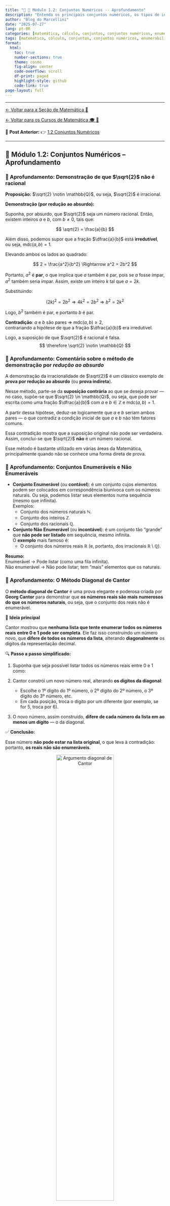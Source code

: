 ```yaml
---
title: "🧠 🔢 Módulo 1.2: Conjuntos Numéricos -- Aprofundamento"
description: "Entenda os principais conjuntos numéricos, os tipos de intervalos e como resolver inequações básicas."
author: "Blog do Marcellini"
date: "2025-07-27"
lang: pt-BR
categories: [matemática, cálculo, conjuntos, conjuntos numéricos, enumerabilidade, Cantor, corpo, exercícios]
tags: [matemática, cálculo, conjuntos, conjuntos numéricos, enumerabilidade, Cantor, corpo, exercícios]
format:
  html:
    toc: true
    number-sections: true
    theme: cosmo
    fig-align: center
    code-overflow: scroll
    df-print: paged
    highlight-style: github
    code-link: true
page-layout: full
---
```

---


[← Voltar para a Seção de Matemática 🧮](/posts/matematica/index.qmd)

[← Voltar para os Cursos de Matemática 🎓 🧮](/posts/cursos/matematica/index.qmd)

🎯 **Post Anterior:** 👉 [1.2 Conjuntos Numéricos](/posts/cursos/matematica/calculo/modulo-1/1.2-conjuntos.qmd)

---

<div class=invisivel>
## 🔢 Módulo 1.2: Conjuntos Numéricos -- Aprofundamento
</div>

### 🧠 Aprofundamento: Demonstração de que $\sqrt{2}$ não é racional

::: {.callout-note collapse=false title="🧠 Aprofundamento: Demonstração de que $\sqrt{2}$ não é racional"}
**Proposição:** $\sqrt{2} \notin \mathbb{Q}$, ou seja, $\sqrt{2}$ é irracional.

**Demonstração (por redução ao absurdo):**

Suponha, por absurdo, que $\sqrt{2}$ seja um número racional. Então, existem inteiros $a$ e $b$, com $b \ne 0$, tais que:

$$
\sqrt{2} = \frac{a}{b}
$$

Além disso, podemos supor que a fração $\dfrac{a}{b}$ está **irredutível**, ou seja, $\mathrm{mdc}(a, b) = 1$.

Elevando ambos os lados ao quadrado:

$$
2 = \frac{a^2}{b^2} \Rightarrow a^2 = 2b^2
$$

Portanto, $a^2$ é **par**, o que implica que $a$ também é par, pois se $a$ fosse ímpar, $a^2$ também seria ímpar. Assim, existe um inteiro $k$ tal que $a = 2k$.

Substituindo:

$$
(2k)^2 = 2b^2 \Rightarrow 4k^2 = 2b^2 \Rightarrow b^2 = 2k^2
$$

Logo, $b^2$ também é par, e portanto $b$ é par.

**Contradição**: $a$ e $b$ são pares ⇒ $\mathrm{mdc}(a, b) \geq 2$,  
contrariando a hipótese de que a fração $\dfrac{a}{b}$ era irredutível.

Logo, a suposição de que $\sqrt{2}$ é racional é falsa.  
$$
\therefore \sqrt{2} \notin \mathbb{Q}
$$
:::


### 🧠 Aprofundamento: Comentário sobre o método de demonstração por *redução ao absurdo*

::: {.callout-important collapse=false title="🧠 Aprofundamento: Comentário sobre o método de demonstração por *redução ao absurdo*"}
A demonstração da irracionalidade de $\sqrt{2}$ é um clássico exemplo de **prova por redução ao absurdo** (ou **prova indireta**).

Nesse método, parte-se da **suposição contrária** ao que se deseja provar — no caso, supõe-se que $\sqrt{2} \in \mathbb{Q}$, ou seja, que pode ser escrita como uma fração $\dfrac{a}{b}$ com $a$ e $b \in \mathbb{Z}$ e $\mathrm{mdc}(a,b) = 1$.

A partir dessa hipótese, deduz-se logicamente que $a$ e $b$ seriam ambos pares — o que contradiz a condição inicial de que $a$ e $b$ não têm fatores comuns.

Essa contradição mostra que a suposição original não pode ser verdadeira.  
Assim, conclui-se que $\sqrt{2}$ **não** é um número racional.

Esse método é bastante utilizado em várias áreas da Matemática, principalmente quando não se conhece uma forma direta de prova.
:::


### 🧠 Aprofundamento: Conjuntos Enumeráveis e Não Enumeráveis

::: {.callout-note collapse=false title="🧠 Aprofundamento: Conjuntos Enumeráveis e Não Enumeráveis"}
- **Conjunto Enumerável** (ou **contável**): é um conjunto cujos elementos podem ser colocados em correspondência biunívoca com os números naturais. Ou seja, podemos listar seus elementos numa sequência (mesmo que infinita).  
  Exemplos:
  - Conjunto dos números naturais $\mathbb{N}$.
  - Conjunto dos inteiros $\mathbb{Z}$.
  - Conjunto dos racionais $\mathbb{Q}$.

- **Conjunto Não Enumerável** (ou **incontável**): é um conjunto tão “grande” que **não pode ser listado** em sequência, mesmo infinita.  
  O **exemplo** mais famoso é:
  - O conjunto dos números reais $\mathbb{R}$ $(\text{e, portanto, dos irracionais } \mathbb{R} \setminus \mathbb{Q})$.

**Resumo:**  
Enumerável → Pode listar (como uma fila infinita).  
Não enumerável → Não pode listar; tem “mais” elementos que os naturais.
:::


### 🧠 Aprofundamento: O Método Diagonal de Cantor

::: {.callout-important collapse=false title="🧠 Aprofundamento: O Método Diagonal de Cantor"}
O **método diagonal de Cantor** é uma prova elegante e poderosa criada por **Georg Cantor** para demonstrar que **os números reais são mais numerosos do que os números naturais**, ou seja, que o conjunto dos reais não é enumerável.

🧩 **Ideia principal**

Cantor mostrou que **nenhuma lista que tente enumerar todos os números reais entre 0 e 1 pode ser completa**. Ele faz isso construindo um número novo, que **difere de todos os números da lista**, alterando **diagonalmente** os dígitos da representação decimal.

🔍 **Passo a passo simplificado:**

1. Suponha que seja possível listar todos os números reais entre 0 e 1 como:

   \begin{equation}
      \begin{aligned}
         & x_1=0 . a_{11} a_{12} a_{13} a_{14} \\
         & x_2=0 . a_{21} a_{22} a_{23} a_{24} \\
         & x_3=0 . a_{31} a_{32} a_{33} a_{34} \\
         & \cdots
      \end{aligned}
   \end{equation}   

2. Cantor constrói um novo número real, alterando **os dígitos da diagonal**:  
   - Escolhe o 1º dígito do 1º número, o 2º dígito do 2º número, o 3º dígito do 3º número, etc.  
   - Em cada posição, troca o dígito por um diferente (por exemplo, se for 5, troca por 6).

3. O novo número, assim construído, **difere de cada número da lista em ao menos um dígito** — o da diagonal.

✅ **Conclusão:**

Esse número **não pode estar na lista original**, o que leva à contradição: portanto, **os reais não são enumeráveis**.

<div style="text-align: center;">
  <img src="../images/Diagonal_argument_01_svg.svg" alt="Argumento diagonal de Cantor" width="60%">
  <figcaption><strong>Método Diagonal de Cantor</strong></figcaption>
  <p style="font-size: 0.8em; margin-top: 0.5em;">
    Crédito: Por Jochen Burghardt — Obra do próprio, <a href="https://commons.wikimedia.org/w/index.php?curid=30402203" target="_blank">CC BY-SA 3.0</a>
  </p>
</div>

:::

### 🧠 Aprofundamento: O Método Diagonal de Cantor e a Enumerabilidade dos Racionais Positivos
::: {.callout-note collapse=false title="O Método Diagonal de Cantor e a Enumerabilidade dos Racionais Positivos"}

Uma descoberta surpreendente sobre os números racionais foi feita no final do século XIX e impulsionou a criação da **Teoria dos Conjuntos** por **Georg Cantor**, a partir de 1872. Embora os números racionais sejam densos e não possam ser ordenados de forma simples por magnitude, eles podem ser dispostos como uma sequência infinita $r_1, r_2, \ldots, r_n, \ldots$ na qual todo número racional aparece uma vez.

Dessa forma, os números racionais podem ser enumerados ou contados como primeiro, segundo, ..., enésimo número racional, mesmo que essa ordem não corresponda à ordem de grandeza dos números. Esse resultado — que também vale para os racionais contidos em qualquer intervalo — é expressado assim: **os números racionais são enumeráveis**, ou formam um **conjunto enumerável**.

Para provar esse resultado, basta fornecer uma regra para organizar os números racionais positivos em uma sequência. Todo número racional positivo pode ser escrito como $p/q$, onde $p$ e $q$ são naturais. Para cada inteiro positivo $k$, há exatamente $k-1$ frações da forma $p/q$ em que $p + q = k$. Estas são organizadas em ordem crescente de $p$.

Escrevendo essas listas para $k = 2, 3, 4, \ldots$, obtemos (ver Figura abaixo) uma sequência que contém todos os racionais positivos. Omitindo as frações cujos numeradores e denominadores têm um fator comum maior que 1 — pois representam o mesmo número racional que uma fração anterior — obtemos a sequência:

$$
\frac{1}{1}, \frac{1}{2}, \frac{2}{1}, \frac{1}{3}, \frac{3}{1}, \frac{1}{4}, \frac{2}{3}, \frac{3}{2}, \frac{4}{1}, \frac{1}{5}, \frac{5}{1}, \frac{1}{6}, \frac{2}{5}, \ldots
$$

na qual todo número racional positivo aparece exatamente uma vez. Uma sequência similar contendo todos os números racionais (positivos e negativos) ou apenas os contidos em um intervalo particular pode ser facilmente construída.


<div style="text-align: center;">
  <img src="../images/Diagonal_argument.svg" alt="Método Diagonal de CantorMétodo Diagonal de Cantor" width="60%">
  <figcaption><strong>🧠 Método Diagonal de Cantor: Enumerabilidade dos Racionais Positivos</strong></figcaption>
  <p style="font-size: 0.8em; margin-top: 0.5em;">
    Crédito: Por <a href="//commons.wikimedia.org/wiki/User:Cronholm144" title="User:Cronholm144">Cronholm144</a> - <span class="int-own-work" lang="pt">Obra do próprio</span>, <a href="http://creativecommons.org/licenses/by-sa/3.0/" title="Creative Commons Attribution-Share Alike 3.0">CC BY-SA 3.0</a>, <a href="https://commons.wikimedia.org/w/index.php?curid=2203732">Hiperligação</a>
  </p>
</div>

> A demonstração do teorema segue a apresentação clássica encontrada em Courant e John (1996).

:::


### 🧠 Aprofundamento: Demonstração da Finitude da Representação Decimal

> 🔍 **Teorema:** A fração $\dfrac{a}{b}$ tem representação decimal finita **se e somente se** o denominador $b$ (na forma irredutível) tem como fatores **apenas 2 e 5.**

::: {.callout-important collapse=false title="🧠 Aprofundamento: Demonstração da Finitude da Representação Decimal"}

🔍 **Teorema:** A fração $\dfrac{a}{b}$ tem representação decimal finita **se e somente se** o denominador $b$ (na forma irredutível) tem como fatores **apenas 2 e 5.**

---

✍️ **Demonstração:**

 Seja uma fração racional irredutível $\dfrac{a}{b}$, com $a \in \mathbb{Z}$ e $b \in \mathbb{N}$.

 A representação decimal de $\dfrac{a}{b}$ será **finita** se e somente se for possível escrevê-la como uma fração com denominador da forma $10^n$.

 Sabemos que $10^n = 2^n \cdot 5^n$, ou seja, os únicos fatores primos de $10^n$ são **2** e **5**.

 Logo, se a fração $\dfrac{a}{b}$ puder ser reescrita com denominador $10^n$, então o denominador original $b$ (já simplificado com $a$) **só pode conter os fatores primos 2 e 5**.

 Se $b$ tiver algum outro fator primo (como 3, 7, 11, etc.), então **não será possível transformá-lo em uma potência de 10**, e sua representação decimal será **infinita periódica** (isto é, uma **dízima periódica**).

 ---

 🔢 **Exemplos**:

 - $\dfrac{3}{8} = 0{,}375$ ✅  
   (Denominador $8 = 2^3$, apenas fator 2 → decimal finita)

 - $\dfrac{7}{20} = 0{,}35$ ✅  
   (Denominador $20 = 2^2 \cdot 5$, apenas fatores 2 e 5 → decimal finita)

 - $\dfrac{4}{15} = 0{,}\overline{26}$ ❌  
   (Denominador $15 = 3 \cdot 5$, contém fator 3 → dízima periódica)

 - $\dfrac{5}{6} = 0{,}\overline{83}$ ❌  
   (Denominador $6 = 2 \cdot 3$, contém fator 3 → dízima periódica)

 ✅ **Conclusão:** A fração $\dfrac{a}{b}$ tem representação decimal finita **se e somente se** o denominador $b$ (na forma irredutível) tem como fatores **apenas 2 e 5**.

:::


### 🧠 Aprofundamento: Propriedades dos Números Reais e a Estrutura de Corpo Ordenado Completo

::: {.callout-note collapse=false title="🧠 Aprofundamento: Propriedades dos Números Reais e a Estrutura de Corpo Ordenado Completo"}

Para compreender melhor as propriedades dos números reais, é útil adotar uma perspectiva mais abstrata e estrutural. A seguir, apresentamos um resumo das propriedades que caracterizam $\mathbb{R}$ como um **corpo ordenado completo**.

---

🔷 **1. Corpo $(\mathbb{R}, +, \cdot)$**

Um **corpo** (ou **campo**) é um conjunto não vazio munido de duas operações, adição ($+$) e multiplicação ($\cdot$), satisfazendo as seguintes propriedades:

 **Aditivas:**

- *Fechamento:* Se $a, b \in \mathbb{R}$, então $a + b \in \mathbb{R}$.
- *Associatividade:* $(a + b) + c = a + (b + c)$.
- *Elemento neutro:* Existe $0 \in \mathbb{R}$ tal que $a + 0 = a$.
- *Elemento simétrico:* Para cada $a \in \mathbb{R}$, existe $-a$ tal que $a + (-a) = 0$.
- *Comutatividade:* $a + b = b + a$.

 **Multiplicativas:**

- *Fechamento:* Se $a, b \in \mathbb{R}$, então $a \cdot b \in \mathbb{R}$.
- *Associatividade:* $(a \cdot b) \cdot c = a \cdot (b \cdot c)$.
- *Elemento neutro:* Existe $1 \in \mathbb{R}$, com $1 \ne 0$, tal que $a \cdot 1 = a$.
- *Inverso multiplicativo:* Se $a \ne 0$, existe $a^{-1} \in \mathbb{R}$ tal que $a \cdot a^{-1} = 1$.
- *Comutatividade:* $a \cdot b = b \cdot a$.

 **Distributividade:**

- $a \cdot (b + c) = a \cdot b + a \cdot c$.

---

 🔶 **2. Corpo Ordenado**

Além das propriedades anteriores, o conjunto dos reais possui uma **relação de ordem total** $(\leq)$ compatível com as operações, ou seja:

- **Tricotomia**: Para todo $a \in \mathbb{R}$, vale exatamente uma das alternativas: 
$$a > 0 \text{, } a = 0 \text{ ou } a < 0$$.

- **Fechamento da ordem**:

  - Se $a \leq b$, então $a + c \leq b + c$.

  - Se $0 \leq a$ e $0 \leq b$, então $0 \leq a \cdot b$.

Essa estrutura torna $\mathbb{R}$ um **corpo ordenado**.

---

 🟩 **3. Corpo Ordenado Completo**

A **completude** é a propriedade que distingue os números reais dos racionais:

- **Propriedade de completude**: Todo subconjunto não vazio de $\mathbb{R}$ que é limitado superiormente possui um **supremo** (menor dos majorantes) em $\mathbb{R}$.

Essa propriedade não é satisfeita pelos racionais $(\mathbb{Q})$, o que justifica a construção dos reais como extensão de $\mathbb{Q}$.

---

📌 **Resumo**: O conjunto dos números reais $\mathbb{R}$ é um **corpo ordenado completo**, estrutura fundamental para a Análise Matemática e outras áreas da Matemática pura e aplicada.

:::

### 🧠 Aprofundamento: A Propriedade de Completude dos Números Reais

::: {.callout-important collapse=false title="🧠 Aprofundamento: A Propriedade de Completude dos Números Reais"}

No conjunto dos números reais $\mathbb{R}$, todo subconjunto **não vazio** e **limitado superiormente** possui um **supremo** (também chamado de **mínimo limite superior**). Essa é a **propriedade de completude** (ou **axioma do supremo**) dos reais — algo que **não ocorre** nos racionais $\mathbb{Q}$.

Vamos entender melhor alguns termos importantes:

- **Limitado superiormente**: um conjunto $A \subset \mathbb{R}$ é **limitado superiormente** se existe um número real $M$ tal que **todo elemento** $a \in A$ satisfaz $a \leq M$.

- **Limitado inferiormente**: um conjunto $A \subset \mathbb{R}$ é **limitado inferiormente** se existe $m \in \mathbb{R}$ tal que $a \geq m$ para todo $a \in A$.

- **Majorante**: é qualquer número real $M$ que seja maior ou igual a **todos** os elementos do conjunto. Ex: $10$ é majorante de $A = \{1, 2, 5\}$, mas também é majorante de $A = \{1, 2, 5, 9.9\}$.

- **Minorante**: é um número real $m$ tal que $m \leq a$, para todo $a \in A$.

- **Supremo (limite superior mínimo)**: é o **menor** dos majorantes de um conjunto. Mesmo que ele **não pertença ao conjunto**, ele representa a menor “barreira superior”.

- **Ínfimo (limite inferior máximo)**: é o **maior** dos minorantes. Análogo ao supremo, mas inferior.

---

  **Exemplo:** Considere o conjunto  
$$
A = \{x \in \mathbb{Q} \mid x^2 < 2\}.
$$ 
Esse conjunto é formado por todos os números racionais cujo quadrado é estritamente menor que 2.  

Note que $A$ é **limitado superiormente em $\mathbb{Q}$**, pois há racionais maiores do que todos os seus elementos. Por exemplo, $x = 2$ é um majorante racional, já que $2^2 = 4 > 2$, e todos os elementos de $A$ são menores que 2.  

No entanto, **não existe um supremo racional para esse conjunto**, ou seja, não há um menor dos majorantes de $A$ que pertença a $\mathbb{Q}$. O número que melhor cumpriria esse papel seria $\sqrt{2}$, que é irracional $(\sqrt{2} \notin \mathbb{Q})$.  

Assim, qualquer racional **menor que $\sqrt{2}$ não é majorante** de $A$, e qualquer racional **maior que $\sqrt{2}$** não pertence ao conjunto, o que impede que o supremo exista dentro dos racionais.

Já no conjunto dos reais $\mathbb{R}$, o número $\sqrt{2}$ existe e pertence ao corpo dos reais. Assim, em $\mathbb{R}$, o **supremo de $A$** é:  
$$
\sup A = \sqrt{2}.
$$

![](../images/supremo.png){fig-align="center" width=100% fig-cap="sup de A"}

Este exemplo mostra que **$\mathbb{Q}$ não é um corpo completo** — existem subconjuntos de $\mathbb{Q}$ que são limitados superiormente, mas **não possuem supremo em $\mathbb{Q}$**.

Por outro lado, $\mathbb{R}$ é **um corpo completo**, pois todo subconjunto limitado superiormente possui um supremo em $\mathbb{R}$.

---

💡 **Resumo importante**:  
A propriedade de completude garante que os reais “preenchem todos os buracos” da reta numérica. É isso que faz $\mathbb{R}$ ser um **corpo ordenado completo**.

:::


### 👨‍💻 🐍 Aprofundamento: Código Python -- Visualizando o Conjunto $\{ x \in \mathbb{Q} \mid x^2 < 2 \}$

::: {.callout-tip collapse=true title="👨‍💻 🐍 Aprofundamento: Código Python -- Visualizando o Conjunto $\\{ x \\in \\mathbb{Q} \\mid x^2 < 2 \\}$"}

Use o código abaixo no Jupyter para visualizar o conjunto de racionais cujo quadrado é menor que 2. A curva $y = x^2$, os racionais $1$, $1.2$, $1.3$, $1.4$ e o supremo $\sqrt{2}$ também são exibidos.

```python
import matplotlib.pyplot as plt
import numpy as np

# Valores de x em um domínio visual interessante
x = np.linspace(0, 2, 400)
y = x**2

# Conjunto dos racionais x com x^2 < 2
# Escolhendo alguns pontos racionais específicos
rational_x = np.array([1.0, 1.2, 1.3, 1.4])
rational_y = rational_x**2

# Valor de sqrt(2)
sqrt2 = np.sqrt(2)

# Criando a imagem
plt.figure(figsize=(6, 4))
plt.plot(x, y, label=r'$y = x^2$', color='blue')
plt.axhline(2, color='gray', linestyle='--', label=r'$y = 2$')
plt.scatter(rational_x, rational_y, color='red', label=r'$\mathbb{Q}$ com $x^2 < 2$')

# Marcação do supremo
plt.axvline(sqrt2, color='green', linestyle='--', label=r'$\sup = \sqrt{2}$')
plt.text(sqrt2 + 0.02, 1, r'$\sqrt{2}$ (irracional)', color='green')

# Ajustes visuais
plt.title(r'Exemplo: $x \in \mathbb{Q} \mid x^2 < 2$')
plt.xlabel('x')
plt.ylabel('y')
plt.grid(True)
plt.legend()
plt.tight_layout()

# Mostrar imagem
plt.show()
```
:::

![Completude da variável observada ao longo do tempo](../images/grafico_completude.png){fig-align="center" width=100% fig-cap="Completude da variável observada ao longo do tempo"}

---


### 🧠 Exercícios de Revisão

::: {.callout-note collapse=false title="🧠 Exercícios de Revisão — Módulo 1.2: Conjuntos Numéricos"}

 
 1. Determine se os conjuntos abaixo são enumeráveis ou não enumeráveis:  
    (a) $\mathbb{N}$ (b) $\mathbb{Z}$ (c) $\mathbb{Q}$ (d) $\mathbb{R}$ (e) Conjunto dos números irracionais positivos
 
 2. Use o Método Diagonal de Cantor para demonstrar que os números reais entre 0 e 1 são não enumeráveis.
 
 3. O conjunto $\mathbb{R}$ é um corpo ordenado completo. Explique o que isso significa com suas próprias palavras.

 4. Utilize **redução ao absurdo** para demonstrar que $\sqrt{2}$ não é racional.

 5. Mostre que a representação decimal de um número racional é sempre **finita ou periódica**.

 6. Explique por que não existem números racionais cuja expansão decimal seja infinita **não periódica**.

 7. Escreva uma definição formal de **conjunto enumerável**, e justifique por que $\mathbb{Q}$ é enumerável.

 8. Mostre por que o conjunto $\mathbb{N} \times \mathbb{N}$ (pares ordenados de naturais) é enumerável.

 9. Por que a propriedade de completude não vale em $\mathbb{Q}$? Dê um exemplo.

 10. Escreva a fração geratriz da dízima periódica abaixo e simplifique o resultado:
$$
x = 0,142857\;142857\ldots
$$

:::

### 📝 Resoluções Comentadas

::: {.callout-important collapse=true title="📝 Resoluções Comentadas"}
 
 1. (a) Enumerável  
    (b) Enumerável  
    (c) Enumerável  
    (d) Não enumerável  
    (e) Não enumerável
 
 2. O método diagonal constrói um número diferente de cada número de uma lista supostamente completa, mostrando que tal lista **nunca é completa**, então ℝ não é enumerável.
 
 3. Corpo ordenado completo:
$\mathbb{R}$ tem as operações +, ×, ≤ bem definidas, com propriedades usuais, e satisfaz a **propriedade de completude**: todo conjunto limitado superiormente possui supremo.

 4. Suponha que $\sqrt{2} = \frac{p}{q}$ seja racional e irredutível. Então $2q^2 = p^2$, logo $p^2$ é par, e $p$ também é par. Seja $p = 2k$. Substituindo, temos $2q^2 = (2k)^2 = 4k^2 \Rightarrow q^2 = 2k^2$, então $q$ também é par — o que contradiz a suposição de que $\frac{p}{q}$ é irredutível.  
   **Conclusão:** $\sqrt{2} \notin \mathbb{Q}$.

 5. Se um número racional é escrito como fração $\frac{p}{q}$, com $q \in \mathbb{N}$, a divisão de $p \div q$ terá, no máximo, $q$ restos possíveis: $0, 1, \ldots, q-1$. Como o conjunto de restos é finito, o processo de divisão entra em **repetição** após certo ponto → a expansão decimal será **finita ou periódica**.

 6. Números racionais sempre têm divisão com restos finitos. Uma expansão decimal infinita **não periódica** indica que **não há repetição nos restos**, o que só pode ocorrer com irracionais.  
   Portanto, apenas irracionais têm expansão infinita **não periódica**.

 7. Um conjunto $A$ é **enumerável** se existe uma bijeção $f: \mathbb{N} \to A$.  
   O conjunto $\mathbb{Q}$ é enumerável porque seus elementos podem ser escritos como frações $\frac{p}{q}$, organizadas em uma tabela e percorridas por diagonais — como mostrou Cantor.

 8. O conjunto $\mathbb{N} \times \mathbb{N}$ pode ser listado diagonalmente:  
   $$
   (1,1), (1,2), (2,1), (1,3), (2,2), (3,1), \ldots
   $$
   Essa técnica estabelece uma bijeção com $\mathbb{N}$, mostrando que o produto cartesiano de dois conjuntos enumeráveis também é enumerável.

 9. Exemplo clássico:  
   O conjunto $A = \{x \in \mathbb{Q} \mid x^2 < 2\}$ é limitado superiormente em $\mathbb{Q}$, mas não possui supremo racional (pois $\sqrt{2} \notin \mathbb{Q}$).  
   Portanto, $\mathbb{Q}$ **não satisfaz a propriedade de completude**.

 10. Essa é uma dízima periódica de período 6. Seja:

$$
x = 0,142857\;142857\ldots
$$

   Multiplicamos ambos os lados por $10^6=1.000.000$:

$$
10^6 x = 142857,142857\dots
$$

   Subtraindo as equações:

$$
10^6 x - x = 142857,142857\ldots - 0,142857\ldots
$$
$$
(10^6 - 1)x = 142857
$$
$$
999999x = 142857
$$
$$
x = \frac{142857}{999999}
$$

   Simplificando:

$$
x = \frac{1}{7}
$$

   Portanto, $0,142857142857\ldots = \frac{1}{7}$.

:::


---

🎯 **Próximo Post:** ⏳ **Em Breve!**

---

🔝 [Voltar ao Topo](1.2-conjuntos.qmd)

*Blog do Marcellini — Explorando a Matemática com Rigor e Beleza.*

:::{.callout-note}
*Criado por Blog do Marcellini com ❤️ e código.*
:::

## 🔗 Links Úteis

- 🧑‍🏫 [Sobre o Blog](/posts/pessoal/sobre-o-blog.qmd)
- 💻 <a href="https://github.com/marcellini-celso/blog-marcellini-V2.git" target="_blank">GitHub do Projeto</a>
- 📬 [Contato por E-mail](mailto:prof.marcellini@gmail.com)

